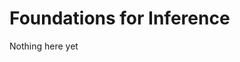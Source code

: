 # Foundations for Inference {#sec-foundations}

:::{.callout-warning appearance=simple}
Nothing here yet
:::